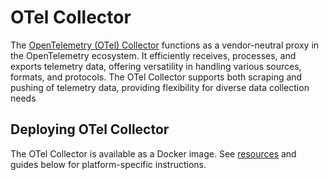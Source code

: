 
#  OTel Collector 

The [OpenTelemetry (OTel) Collector](https://opentelemetry.io/docs/collector/) functions as a vendor-neutral proxy in the OpenTelemetry ecosystem. It efficiently receives, processes, and exports telemetry data, offering versatility in handling various sources, formats, and protocols.
The OTel Collector supports both scraping and pushing of telemetry data, providing flexibility for diverse data collection needs


## Deploying OTel Collector

The OTel Collector is available as a Docker image. See [resources](https://github.com/autometrics-dev/autometrics-shared/tree/main/deployment-guides-resources/otel-collector) and guides below for platform-specific instructions.

<Cards num={1}>
    <Card
	children icon title = "Deploying OTel Collector on Northflank" href="/deploying-explorer/northflank"/>
	<Card
	children icon title = "Deploying OTel Collector on Railway" href="/deploying-explorer/railway"/>
</Cards>